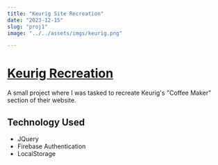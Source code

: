 ```yaml
---
title: "Keurig Site Recreation"
date: "2023-12-15"
slug: "proj1"
image: "../../assets/imgs/keurig.png"

---
```


# [Keurig Recreation](https://in-info-web4.informatics.iupui.edu/~ramimarc/n315/keurig/dist/#home)

A small project where I was tasked to recreate Keurig's "Coffee Maker" section of their website.

## Technology Used

- JQuery
- Firebase Authentication
- LocalStorage
